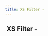 ```yaml
---
title: XS Filter -
---
```


## <img src="../assets/docuBadge (11).png" alt="" data-size="line"> XS Filter -  <a href="#xs" id="xs"></a>
